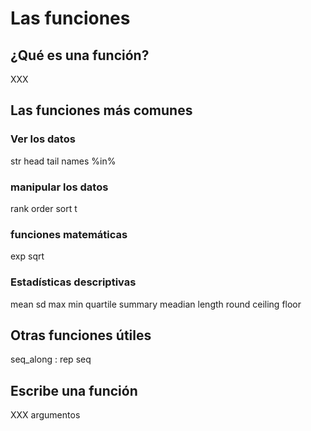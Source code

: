 # Las funciones {#fonctions}

## ¿Qué es una función?

XXX

## Las funciones más comunes

### Ver los datos

str
head
tail
names
%in%

### manipular los datos

rank
order
sort
t

### funciones matemáticas

exp
sqrt

### Estadísticas descriptivas

mean
sd
max
min
quartile
summary
meadian
length
round
ceiling
floor

## Otras funciones útiles

seq_along
:
rep
seq


## Escribe una función

XXX argumentos
